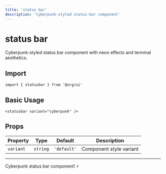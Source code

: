 ```yaml
---
title: 'status bar'
description: 'Cyberpunk-styled status-bar component'
---
```


# status bar

Cyberpunk-styled status bar component with neon effects and terminal aesthetics.

## Import

```svelte
import { statusbar } from '@org/ui'
```

## Basic Usage

```svelte
<statusbar variant="cyberpunk" />
```

## Props

| Property | Type | Default | Description |
|----------|------|---------|-------------|
| `variant` | `string` | `'default'` | Component style variant |

---

Cyberpunk status bar component! ⚡
